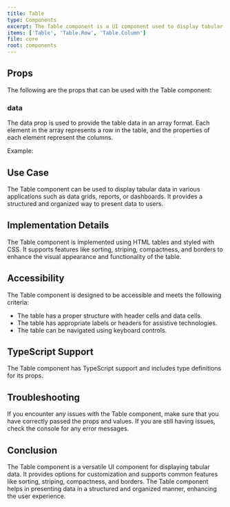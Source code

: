 ```yaml
---
title: Table
type: Components
excerpt: The Table component is a UI component used to display tabular data in a structured format. It provides options for customizing the appearance and behavior of the table.
items: ['Table', 'Table.Row', 'Table.Column']
file: core
root: components
---
```


## Props

The following are the props that can be used with the Table component:

### data

The data prop is used to provide the table data in an array format. Each element in the array represents a row in the table, and the properties of each element represent the columns.

Example:

## Use Case

The Table component can be used to display tabular data in various applications such as data grids, reports, or dashboards. It provides a structured and organized way to present data to users.

## Implementation Details

The Table component is implemented using HTML tables and styled with CSS. It supports features like sorting, striping, compactness, and borders to enhance the visual appearance and functionality of the table.

## Accessibility

The Table component is designed to be accessible and meets the following criteria:

- The table has a proper structure with header cells and data cells.
- The table has appropriate labels or headers for assistive technologies.
- The table can be navigated using keyboard controls.

## TypeScript Support

The Table component has TypeScript support and includes type definitions for its props.

## Troubleshooting

If you encounter any issues with the Table component, make sure that you have correctly passed the props and values. If you are still having issues, check the console for any error messages.

## Conclusion

The Table component is a versatile UI component for displaying tabular data. It provides options for customization and supports common features like sorting, striping, compactness, and borders. The Table component helps in presenting data in a structured and organized manner, enhancing the user experience.
